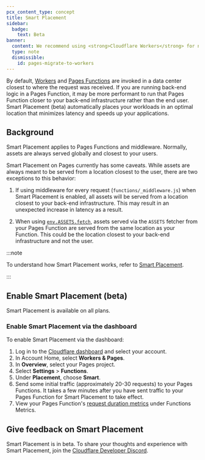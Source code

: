 ```yaml
---
pcx_content_type: concept
title: Smart Placement
sidebar:
  badge:
    text: Beta
banner:
  content: We recommend using <strong>Cloudflare Workers</strong> for new projects. For existing Pages projects, see our <a href="/workers/static-assets/migrate-from-pages/">migration guide</a> and <a href="/workers/static-assets/migrate-from-pages/#compatibility-matrix">compatibility matrix</a>.
  type: note
  dismissible:
    id: pages-migrate-to-workers
---
```


By default, [Workers](/workers/) and [Pages Functions](/pages/functions/) are invoked in a data center closest to where the request was received. If you are running back-end logic in a Pages Function, it may be more performant to run that Pages Function closer to your back-end infrastructure rather than the end user. Smart Placement (beta) automatically places your workloads in an optimal location that minimizes latency and speeds up your applications.

## Background

Smart Placement applies to Pages Functions and middleware. Normally, assets are always served globally and closest to your users.

Smart Placement on Pages currently has some caveats. While assets are always meant to be served from a location closest to the user, there are two exceptions to this behavior:

1. If using middleware for every request (`functions/_middleware.js`) when Smart Placement is enabled, all assets will be served from a location closest to your back-end infrastructure. This may result in an unexpected increase in latency as a result.

2. When using [`env.ASSETS.fetch`](https://developers.cloudflare.com/pages/functions/advanced-mode/), assets served via the `ASSETS` fetcher from your Pages Function are served from the same location as your Function. This could be the location closest to your back-end infrastructure and not the user.

:::note

To understand how Smart Placement works, refer to [Smart Placement](/workers/configuration/smart-placement/).

:::

## Enable Smart Placement (beta)

Smart Placement is available on all plans.

### Enable Smart Placement via the dashboard

To enable Smart Placement via the dashboard:

1. Log in to the [Cloudflare dashboard](https://dash.cloudflare.com) and select your account.
2. In Account Home, select **Workers & Pages**.
3. In **Overview**, select your Pages project.
4. Select **Settings** > **Functions**.
5. Under **Placement**, choose **Smart**.
6. Send some initial traffic (approximately 20-30 requests) to your Pages Functions. It takes a few minutes after you have sent traffic to your Pages Function for Smart Placement to take effect.
7. View your Pages Function's [request duration metrics](/workers/observability/metrics-and-analytics/) under Functions Metrics.

## Give feedback on Smart Placement

Smart Placement is in beta. To share your thoughts and experience with Smart Placement, join the [Cloudflare Developer Discord](https://discord.cloudflare.com).
